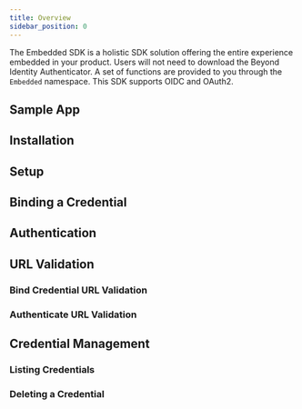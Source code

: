 ```yaml
---
title: Overview
sidebar_position: 0
---
```



The Embedded SDK is a holistic SDK solution offering the entire experience embedded in your product. Users will not need to download the Beyond Identity Authenticator. A set of functions are provided to you through the `Embedded` namespace. This SDK supports OIDC and OAuth2.

## Sample App

<SampleAppSwift/>

## Installation

<InstallationSwift/>

## Setup

<SetupSwift/>

## Binding a Credential

<BindingAPasskeySwift/>

## Authentication

<AuthenticationSwift/>

## URL Validation

### Bind Credential URL Validation

<BindPasskeyUrlValidationSwift/>

### Authenticate URL Validation

<AuthenticateUrlValidationSwift/>

## Credential Management

### Listing Credentials

<ListingPasskeysSwift/>

### Deleting a Credential

<DeletingAPasskeySwift/>
